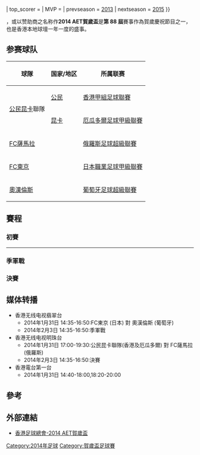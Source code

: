 {{球會級足球盃賽賽季
| other_titles = 2014 AET賀歲盃
| image = 
| size = 
| caption = 
| country = 香港
| title_holder =
| result_th =
| num_season = 
| dates = 2014年1月31日（年初一）<br> 2014年2月3日（年初四）
| num_teams = 5 隊<ref>其中 2 隊組成一支聯隊出賽</ref>
| venues = 1 個
| cities = 1
| champions = {{flagicon|HKG}} {{flagicon|ECU}} [[公民足球隊|公民]][[昆卡競技俱樂部|昆卡]]聯隊<br>
| count = 1
| runner-up = {{flagicon|POR}} [[歐漢尼斯體育俱樂部|奧漢倫斯]]
| third = {{flagicon|RUS}} [[薩馬拉蘇維埃之翼足球俱樂部|FC薩馬拉]]
| fourth = {{flagicon|JPN}} [[FC東京|FC東京]]
| matches = 4
| goals = 9
| attendance = {{#expr:12174 + 12174 + 13400 + 13400}}
| top_scorer =
| MVP = 
| prevseason = [[2013年賀歲盃足球賽|2013]]
| nextseason = [[2015年賀歲盃足球賽|2015]]
}}

{{engname|2014年賀歲盃足球賽|2014 Lunar New Year Cup}}，或以赞助商之名称作'''2014 AET賀歲盃'''是'''第 88 屆'''賽事作為賀歲慶祝節目之一，也是香港本地球壇一年一度的盛事。

== 参赛球队 ==
{| class="wikitable sortable"
!球隊 !! colspan="2"|国家/地区 !! 所属联赛 !! 当季联赛排名
|-
|rowspan="2"|[[公民足球隊|公民]][[昆卡競技俱樂部|昆卡]]聯隊
|[[公民足球隊|公民]] 
|{{flag|HKG}}
|[[香港甲組足球聯賽|香港甲組足球聯賽]]
|第 8 名
|-
|[[昆卡競技俱樂部|昆卡]]
|{{flag|ECU}}
|[[厄瓜多爾足球甲級聯賽|厄瓜多爾足球甲級聯賽]]
|第 8 名
|-
|[[薩馬拉蘇維埃之翼足球俱樂部|FC薩馬拉]]
|colspan="2"|{{flag|RUS}}
|[[俄羅斯足球超級聯賽|俄羅斯足球超級聯賽]]
|第 14 名
|-
|[[FC東京|FC東京]]
|colspan="2"|{{flag|JPN}}
|[[日本職業足球甲級聯賽|日本職業足球甲級聯賽]]
|第 8 名
|-
|[[歐漢尼斯體育俱樂部|奧漢倫斯]]
|colspan="2"|{{flag|POR}}
|[[葡萄牙足球超級聯賽|葡萄牙足球超級聯賽]]
|第 14 名
|}

== 賽程 ==
{{Round4-with third
<!--日期|球隊1|比數1|球隊2|比數2-->
<!--準決賽-->
|1月31日|{{flagicon|JPN}} [[FC東京|FC東京]]|1 (5)|{{flagicon|POR}} [[歐漢尼斯體育俱樂部|奧漢倫斯]]{{pen}}|1 (6)
|1月31日|{{flagicon|HKG}} {{flagicon|ECU}} [[公民足球隊|公民]][[昆卡競技俱樂部|昆卡]]聯隊{{pen}}|2 (4)|{{flagicon|RUS}} [[薩馬拉蘇維埃之翼足球俱樂部|FC薩馬拉]]|2 (2)
<!--決賽-->
|2月3日|{{flagicon|POR}} [[歐漢尼斯體育俱樂部|奧漢倫斯]]|0|{{flagicon|HKG}} {{flagicon|ECU}} [[公民足球隊|公民]][[昆卡競技俱樂部|昆卡]]聯隊|2
<!--季軍戰-->
|2月3日|{{flagicon|JPN}} [[FC東京|FC東京]]|0|{{flagicon|RUS}} [[薩馬拉蘇維埃之翼足球俱樂部|FC薩馬拉]]|1
}}

=== 初賽 ===
{{footballbox
| date = 2014年1月31日
| time = 14:45（[[UTC+8|UTC+8]]）
| team1 = [[FC東京|FC東京]] {{flagicon|JPN}}
| score = 1–1
| penaltyscore = 5–6
| report = [https://web.archive.org/web/20140201234324/http://www.hkfa.com/ch/match/detail/14339/ 賽果]
| team2 = {{flagicon|POR}} [[歐漢尼斯體育俱樂部|奧漢倫斯]]
| goals1 = {{link-en|三田啟貴|Hirotaka Mita}} {{goal|67}}
| goals2 = {{goal|52|pen.}} {{link-en|Giuseppe Colucci|Giuseppe Colucci}}
| penalties1 = [[渡邊千真|渡邊千真]] {{penmiss}}<br>{{link-en|三田啟貴|Hirotaka Mita}} {{pengoal}}<br>[[幸野志有人|幸野志有人]] {{pengoal}}<br>[[石川直宏|石川直宏]] {{pengoal}}<br>[[埃杜·貢薩爾維斯·德·奧利維拉|埃杜]] {{pengoal}}<br>[[米本拓司|米本拓司]] {{pengoal}}<br>[[德永悠平|德永悠平]] {{penmiss}}
| penalties2 = {{pengoal}} {{link-en|Giuseppe Colucci|Giuseppe Colucci}}<br>{{pengoal}} {{link-en|Mahamet Diagouraga|Mahamet Diagouraga}}<br>{{penmiss}} {{lang|en|禾積圖斯}}<br>{{pengoal}} {{lang|en|利蒙迪哈化}}<br> {{pengoal}} {{lang|en|R.干卡維斯}}<br>{{pengoal}} {{lang|en|J.干卡維斯}}<br>{{pengoal}} {{link|en||Agonit Sallaj}}
| stadium = [[香港大球場|香港大球場]]
| attendance = 12,174
| referee = [[廖國文|廖國文]]（{{nfa|HKG}}）
}}
----
{{footballbox
| date = 2014年1月31日
| time = 17:15（[[UTC+8|UTC+8]]）
| team1 = [[公民足球隊|公民]][[昆卡競技俱樂部|昆卡]]聯隊 {{flagicon|HKG}} {{flagicon|ECU}}
| score = 2–2
| penaltyscore = 4–2
| report = [https://web.archive.org/web/20140201234320/http://www.hkfa.com/ch/match/detail/14340/ 賽果]
| team2 = {{flagicon|RUS}} [[薩馬拉蘇維埃之翼足球俱樂部|FC薩馬拉]]
| goals1 = [[迪天奴|迪天奴]] {{goal|90}}<br>{{link-en|Marko Krasić|Marko Krasić}} {{goal|90+3}}
| goals2 = {{goal|33|pen.}} {{link-en|Luis Nery Caballero|Luis Nery Caballero}}<br>{{goal|70}} {{link-en|Aleksandr Pavlenko|Aleksandr Pavlenko}}
| penalties1 = {{link-en|Marko Krasić|Marko Krasić}} {{pengoal}}<br>{{link-en|Galo Corozo|Galo Corozo}} {{pengoal}}<br>[[迪天奴|迪天奴]] {{penmiss}}<br>[[法圖斯|法圖斯]] {{pengoal}}<br> {{link-en|Alejandro Frezzotti|Alejandro Frezzotti}} {{pengoal}}
| penalties2 = {{penmiss}} {{link-en|Aleksandr Pavlenko|Aleksandr Pavlenko}} <br>{{pengoal}} {{link-en|Emin Makhmudov|Emin Makhmudov}}<br>{{penmiss}} [[亞歷山大·阿米薩拉什維利|阿米蘇拿舒維利]] <br>{{pengoal}} {{link-en|Yevgeni Balyaikin|Yevgeni Balyaikin}}
| stadium = [[香港大球場|香港大球場]]
| attendance = 12,174
| referee = [[吳佳林|吳佳林]]（{{nfa|HKG}}）
}}

=== 季軍戰 ===
{{footballbox
| date = 2014年2月3日
| time = 14:45（[[UTC+8|UTC+8]]）
| team1 = [[FC東京|FC東京]] {{flagicon|JPN}}
| score = 0–1
| penaltyscore = 
| report = [https://web.archive.org/web/20140221034838/http://www.hkfa.com/ch/match/detail/14375/ 賽果]
| team2 = {{flagicon|RUS}} [[薩馬拉蘇維埃之翼足球俱樂部|FC薩馬拉]]
| goals1 = 
| goals2 = {{goal|47}} {{link-en|Ruslan Adzhindzhal|Ruslan Adzhindzhal}}
| penalties1 = 
| penalties2 = 
| stadium = [[香港大球場|香港大球場]]
| attendance = 13,400 
| referee = [[吳超覺|吳超覺]]（{{nfa|HKG}}）
}}

=== 決賽 ===
{{footballbox
| date = 2014年2月3日
| time = 17:15（[[UTC+8|UTC+8]]）
| team1 = [[公民足球隊|公民]][[昆卡競技俱樂部|昆卡]]聯隊 {{flagicon|HKG}} {{flagicon|ECU}}
| score = 2–0
| penaltyscore = 
| report = [https://web.archive.org/web/20140221045102/http://www.hkfa.com/ch/match/detail/14376/ 賽果]
| team2 = {{flagicon|POR}} [[歐漢尼斯體育俱樂部|奧漢倫斯]] 
| goals1 = [[沈國強|沈國強]] {{goal|16}}<br>{{link-en|Marko Krasić|Marko Krasić}} {{goal|50}}
| goals2 = 
| penalties1 = 
| penalties2 = 
| stadium = [[香港大球場|香港大球場]]
| attendance = 13,400
| referee = [[湯巨森|湯巨森]]（{{nfa|HKG}}）
}}

==媒体转播==
*香港无线电视翡翠台
**2014年1月31日 14:35-16:50:FC東京 (日本) 對 奧漢倫斯 (葡萄牙)
**2014年2月3日 14:35-16:50:季軍戰
*香港无线电视明珠台
**2014年1月31日 17:00-19:30:公民昆卡聯隊(香港及厄瓜多爾) 對 FC薩馬拉 (俄羅斯)
**2014年2月3日 14:35-16:50:決賽
*香港電台第一台
**2014年1月31日 14:40-18:00,18:20-20:00

== 參考 ==
{{reflist}}

== 外部連結 ==
*[https://web.archive.org/web/20140201230340/http://www.hkfa.com/ch/load_page/260 香港足球總會-2014 AET賀歲盃]

{{fb start}}
{{賀歲盃足球賽}}
{{fb end}}
{{2013–14年香港足球}}

[[Category:2014年足球|Category:2014年足球]]
[[Category:賀歲盃足球賽|Category:賀歲盃足球賽]]